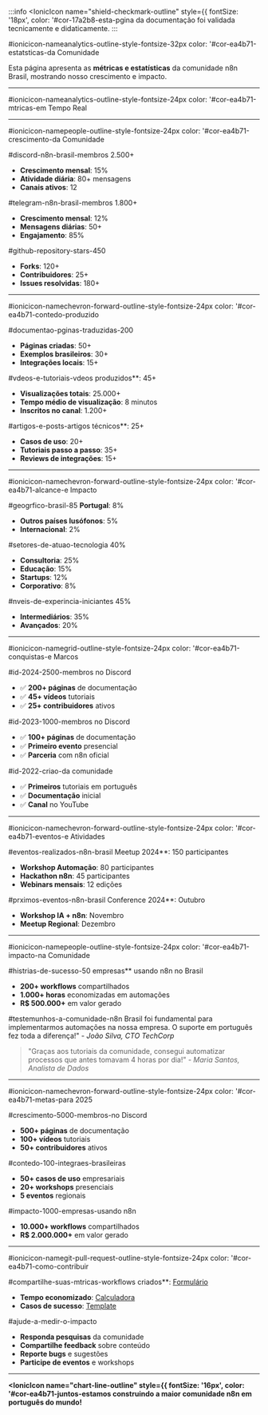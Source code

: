 ﻿:::info
<IonicIcon name="shield-checkmark-outline" style={{ fontSize: '18px', color: '#cor-17a2b8-esta-pgina da documentação foi validada tecnicamente e didaticamente.
:::



#ionicicon-nameanalytics-outline-style-fontsize-32px color: '#cor-ea4b71-estatsticas-da Comunidade

Esta página apresenta as **métricas e estatísticas** da comunidade n8n Brasil, mostrando nosso crescimento e impacto.

---

#ionicicon-nameanalytics-outline-style-fontsize-24px color: '#cor-ea4b71-mtricas-em Tempo Real

<CommunityStats loading={false} />

---

#ionicicon-namepeople-outline-style-fontsize-24px color: '#cor-ea4b71-crescimento-da Comunidade

#discord-n8n-brasil-membros 2.500+
- **Crescimento mensal**: 15%
- **Atividade diária**: 80+ mensagens
- **Canais ativos**: 12

#telegram-n8n-brasil-membros 1.800+
- **Crescimento mensal**: 12%
- **Mensagens diárias**: 50+
- **Engajamento**: 85%

#github-repository-stars-450
- **Forks**: 120+
- **Contribuidores**: 25+
- **Issues resolvidas**: 180+

---

#ionicicon-namechevron-forward-outline-style-fontsize-24px color: '#cor-ea4b71-contedo-produzido

#documentao-pginas-traduzidas-200
- **Páginas criadas**: 50+
- **Exemplos brasileiros**: 30+
- **Integrações locais**: 15+

#vdeos-e-tutoriais-vdeos produzidos**: 45+
- **Visualizações totais**: 25.000+
- **Tempo médio de visualização**: 8 minutos
- **Inscritos no canal**: 1.200+

#artigos-e-posts-artigos técnicos**: 25+
- **Casos de uso**: 20+
- **Tutoriais passo a passo**: 35+
- **Reviews de integrações**: 15+

---

#ionicicon-namechevron-forward-outline-style-fontsize-24px color: '#cor-ea4b71-alcance-e Impacto

#geogrfico-brasil-85 **Portugal**: 8%
- **Outros países lusófonos**: 5%
- **Internacional**: 2%

#setores-de-atuao-tecnologia 40%
- **Consultoria**: 25%
- **Educação**: 15%
- **Startups**: 12%
- **Corporativo**: 8%

#nveis-de-experincia-iniciantes 45%
- **Intermediários**: 35%
- **Avançados**: 20%

---

#ionicicon-namegrid-outline-style-fontsize-24px color: '#cor-ea4b71-conquistas-e Marcos

#id-2024-2500-membros no Discord
- ✅ **200+ páginas** de documentação
- ✅ **45+ vídeos** tutoriais
- ✅ **25+ contribuidores** ativos

#id-2023-1000-membros no Discord
- ✅ **100+ páginas** de documentação
- ✅ **Primeiro evento** presencial
- ✅ **Parceria** com n8n oficial

#id-2022-criao-da comunidade
- ✅ **Primeiros** tutoriais em português
- ✅ **Documentação** inicial
- ✅ **Canal** no YouTube

---

#ionicicon-namechevron-forward-outline-style-fontsize-24px color: '#cor-ea4b71-eventos-e Atividades

#eventos-realizados-n8n-brasil Meetup 2024**: 150 participantes
- **Workshop Automação**: 80 participantes
- **Hackathon n8n**: 45 participantes
- **Webinars mensais**: 12 edições

#prximos-eventos-n8n-brasil Conference 2024**: Outubro
- **Workshop IA + n8n**: Novembro
- **Meetup Regional**: Dezembro

---

#ionicicon-namepeople-outline-style-fontsize-24px color: '#cor-ea4b71-impacto-na Comunidade

#histrias-de-sucesso-50 empresas** usando n8n no Brasil
- **200+ workflows** compartilhados
- **1.000+ horas** economizadas em automações
- **R$ 500.000+** em valor gerado

#testemunhos-a-comunidade-n8n Brasil foi fundamental para implementarmos automações na nossa empresa. O suporte em português fez toda a diferença!" - *João Silva, CTO TechCorp*

> "Graças aos tutoriais da comunidade, consegui automatizar processos que antes tomavam 4 horas por dia!" - *Maria Santos, Analista de Dados*

---

#ionicicon-namechevron-forward-outline-style-fontsize-24px color: '#cor-ea4b71-metas-para 2025

#crescimento-5000-membros-no Discord
- **500+ páginas** de documentação
- **100+ vídeos** tutoriais
- **50+ contribuidores** ativos

#contedo-100-integraes-brasileiras
- **50+ casos de uso** empresariais
- **20+ workshops** presenciais
- **5 eventos** regionais

#impacto-1000-empresas-usando n8n
- **10.000+ workflows** compartilhados
- **R$ 2.000.000+** em valor gerado

---

#ionicicon-namegit-pull-request-outline-style-fontsize-24px color: '#cor-ea4b71-como-contribuir

#compartilhe-suas-mtricas-workflows criados**: [Formulário](https://forms.gle/exemplo)
- **Tempo economizado**: [Calculadora](https://n8n-brasil.github.io/calculadora)
- **Casos de sucesso**: [Template](https://github.com/exemplo/template)

#ajude-a-medir-o-impacto
- **Responda pesquisas** da comunidade
- **Compartilhe feedback** sobre conteúdo
- **Reporte bugs** e sugestões
- **Participe de eventos** e workshops

---

**<IonicIcon name="chart-line-outline" style={{ fontSize: '16px', color: '#cor-ea4b71-juntos-estamos construindo a maior comunidade n8n em português do mundo!** 

